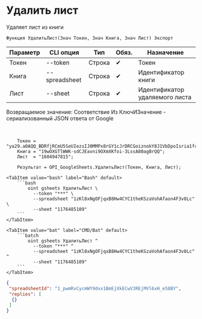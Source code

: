 ﻿---
sidebar_position: 2
description: Удалить лист и другие функции для работы с Google Sheets в Открытом пакете интеграций - бесплатной open-source библиотеке интеграций для 1С:Предприятие 8, OneScript и CLI
keywords: [1C, 1С, 1С:Предприятие, 1С:Предприятие 8.3, API, Интеграция, Сервисы, Обмен, OneScript, CLI, Google Sheets]
---


# Удалить лист
 Удаляет лист из книги



`Функция УдалитьЛист(Знач Токен, Знач Книга, Знач Лист) Экспорт`

  | Параметр | CLI опция | Тип | Обяз. | Назначение |
  |-|-|-|-|-|
  | Токен | --token | Строка | &#x2714; | Токен |
  | Книга | --spreadsheet | Строка | &#x2714; | Идентификатор книги |
  | Лист | --sheet | Строка | &#x2714; | Идентификатор удаляемого листа |

  
  Возвращаемое значение:   Соответствие Из КлючИЗначение - сериализованный JSON ответа от Google

<br/>



```bsl title="Пример использования для 1С:Предприятие/OneScript"
    Токен = "ya29.a0AQQ_BDRfjRCmU5SeUIezsIJ0MMPx8rGY1cJrDRCGoiznokY8J1VbDpoIsria1fc0P9nhxwiUoadmzeQoio1JAt8mABgw7K47DK2YITbHMxCTAzRgJgPZ9z_1F...";
    Книга = "19wOXGTlWWK-sdCJEavni9OXmXKfoi-3LssA80agBrQQ";
    Лист  = "1604947815";

    Результат = OPI_GoogleSheets.УдалитьЛист(Токен, Книга, Лист);
```
    

 <Tabs>
  
    <TabItem value="bash" label="Bash" default>
        ```bash
            oint gsheets УдалитьЛист \
              --token "***" \
              --spreadsheet "1zKl8xNgOFjqxB8Hw4CYC1theKSzaVohAfaon4F3v8Lc" \
              --sheet "1176485109"
        ```
    </TabItem>
  
    <TabItem value="bat" label="CMD/Bat" default>
        ```batch
            oint gsheets УдалитьЛист ^
              --token "***" ^
              --spreadsheet "1zKl8xNgOFjqxB8Hw4CYC1theKSzaVohAfaon4F3v8Lc" ^
              --sheet "1176485109"
        ```
    </TabItem>
</Tabs>


```json title="Результат"
{
 "spreadsheetId": "1_pwmRxCycmWY9dxx1BmEjXkECwV3REjMVl6xH_e58BY",
 "replies": [
  {}
 ]
}
```
